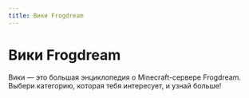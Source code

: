 ```yaml
---
title: Вики Frogdream
---
```


# Вики Frogdream

Вики — это большая энциклопедия о Minecraft-сервере Frogdream. Выбери категорию, которая тебя интересует, и узнай больше!

